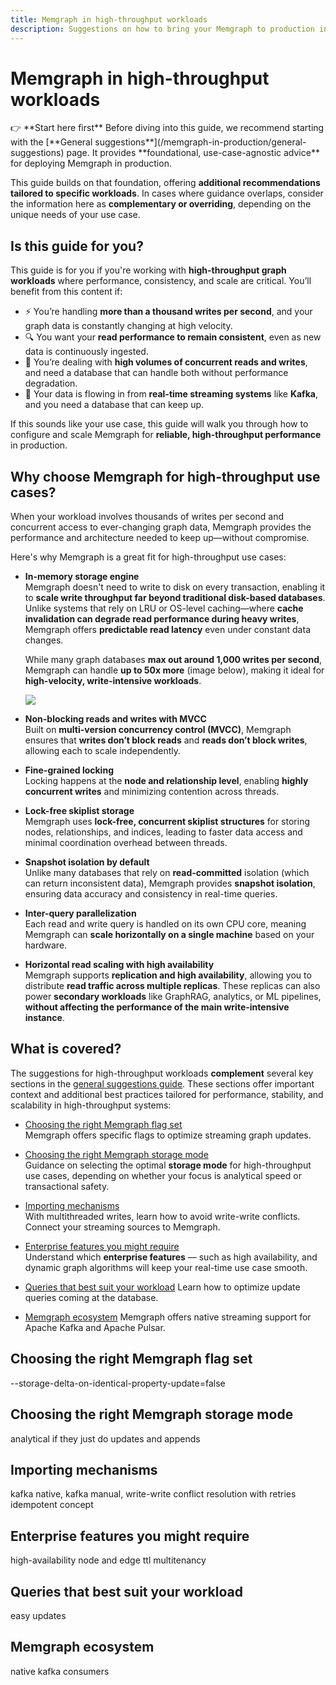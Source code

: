 ---
title: Memgraph in high-throughput workloads
description: Suggestions on how to bring your Memgraph to production in high-throughput workloads. 
---


# Memgraph in high-throughput workloads

<Callout type="info">
👉 **Start here first**  
Before diving into this guide, we recommend starting with the [**General suggestions**](/memgraph-in-production/general-suggestions) 
page. It provides **foundational, use-case-agnostic advice** for deploying Memgraph in production.

This guide builds on that foundation, offering **additional recommendations tailored to specific workloads**. 
In cases where guidance overlaps, consider the information here as **complementary or overriding**, depending 
on the unique needs of your use case.
</Callout>

## Is this guide for you?

This guide is for you if you're working with **high-throughput graph workloads** where performance, consistency,
and scale are critical.
You’ll benefit from this content if:

- ⚡ You’re handling **more than a thousand writes per second**, and your graph data is constantly changing at high velocity.  
- 🔍 You want your **read performance to remain consistent**, even as new data is continuously ingested.  
- 🔁 You’re dealing with **high volumes of concurrent reads and writes**, and need a database that can handle both without performance degradation.  
- 🌊 Your data is flowing in from **real-time streaming systems** like **Kafka**, and you need a database that can keep up.  

If this sounds like your use case, this guide will walk you through how to configure and scale Memgraph for **reliable, high-throughput performance** in production.

## Why choose Memgraph for high-throughput use cases?

When your workload involves thousands of writes per second and concurrent access to ever-changing graph data, 
Memgraph provides the performance and architecture needed to keep up—without compromise. 

Here's why Memgraph is a great fit for high-throughput use cases:

- **In-memory storage engine**  
  Memgraph doesn't need to write to disk on every transaction, enabling it to **scale write throughput far beyond traditional 
  disk-based databases**. Unlike systems that rely on LRU or OS-level caching—where **cache invalidation can degrade
  read performance during heavy writes**, Memgraph offers **predictable read latency** even under constant data changes.  
  
  While many graph databases **max out around 1,000 writes per second**, Memgraph can handle **up to 50x more** (image below),
  making it ideal for **high-velocity, write-intensive workloads**. 

  ![](/pages/memgraph-in-production/benchmarking-memgraph/realistic-workload.png)

- **Non-blocking reads and writes with MVCC**  
  Built on **multi-version concurrency control (MVCC)**, Memgraph ensures that **writes don’t block reads** and
  **reads don’t block writes**, allowing each to scale independently.

- **Fine-grained locking**  
  Locking happens at the **node and relationship level**, enabling **highly concurrent writes** and minimizing
  contention across threads.

- **Lock-free skiplist storage**  
  Memgraph uses **lock-free, concurrent skiplist structures** for storing nodes, relationships, and indices, leading to
  faster data access and minimal coordination overhead between threads.

- **Snapshot isolation by default**  
  Unlike many databases that rely on **read-committed** isolation (which can return inconsistent data), Memgraph provides
  **snapshot isolation**, ensuring data accuracy and consistency in real-time queries.

- **Inter-query parallelization**  
  Each read and write query is handled on its own CPU core, meaning Memgraph can **scale horizontally on a
  single machine** based on your hardware.

- **Horizontal read scaling with high availability**  
  Memgraph supports **replication and high availability**, allowing you to distribute **read traffic across multiple replicas**.
  These replicas can also power **secondary workloads** like GraphRAG, analytics, or ML pipelines, **without affecting
  the performance of the main write-intensive instance**.

## What is covered?

The suggestions for high-throughput workloads **complement** several key sections in the 
[general suggestions guide](/memgraph-in-production/general-suggestions). These sections offer important context and
additional best practices tailored for performance, stability, and scalability in high-throughput systems:

- [Choosing the right Memgraph flag set](#choosing-the-right-memgraph-flag-set) <br />
  Memgraph offers specific flags to optimize streaming graph updates.

- [Choosing the right Memgraph storage mode](#choosing-the-right-memgraph-storage-mode) <br />
  Guidance on selecting the optimal **storage mode** for high-throughput use cases, depending on whether your focus is
  analytical speed or transactional safety.
  
- [Importing mechanisms](#importing-mechanisms) <br />
  With multithreaded writes, learn how to avoid write-write conflicts. Connect your streaming sources to Memgraph.

- [Enterprise features you might require](#enterprise-features-you-might-require)  <br />
  Understand which **enterprise features** — such as high availability, and dynamic graph algorithms will keep your real-time use case smooth.

- [Queries that best suit your workload](#queries-that-best-suit-your-workload)
  Learn how to optimize update queries coming at the database.

- [Memgraph ecosystem](#memgraph-ecosystem)
  Memgraph offers native streaming support for Apache Kafka and Apache Pulsar.

## Choosing the right Memgraph flag set
--storage-delta-on-identical-property-update=false

## Choosing the right Memgraph storage mode
analytical if they just do updates and appends

## Importing mechanisms
kafka native, kafka manual, write-write conflict resolution with retries
idempotent concept

## Enterprise features you might require
high-availability
node and edge ttl
multitenancy

## Queries that best suit your workload
easy updates


## Memgraph ecosystem
native kafka consumers

<CommunityLinks/>
